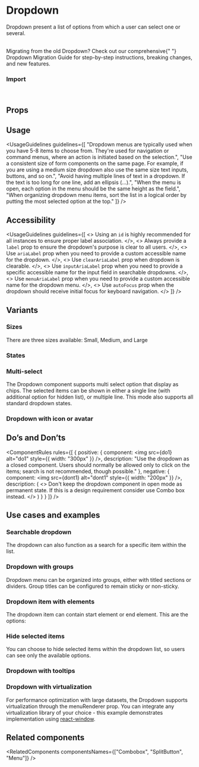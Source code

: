 
<Meta of={DropdownStories} />

# Dropdown

Dropdown present a list of options from which a user can select one or several.

<br />

<Tip title="Migration Guide Available" emoji="🚀">
  Migrating from the old Dropdown? Check out our comprehensive{" "}
  <Link href="/?path=/docs/components-dropdown-new-migration-guide--docs">Dropdown Migration Guide</Link> for
  step-by-step instructions, breaking changes, and new features.
</Tip>

<Canvas of={DropdownStories.Overview} />

### Import

```js
import { Dropdown } from "@vibe/core/next";
```

## Props

<PropsTable />

## Usage

<UsageGuidelines
  guidelines={[
    "Dropdown menus are typically used when you have 5-8 items to choose from. They're used for navigation or command menus, where an action is initiated based on the selection.",
    "Use a consistent size of form components on the same page. For example, if you are using a medium size dropdown also use the same size text inputs, buttons, and so on.",
    "Avoid having multiple lines of text in a dropdown. If the text is too long for one line, add an ellipsis (…).",
    "When the menu is open, each option in the menu should be the same height as the field.",
    "When organizing dropdown menu items, sort the list in a logical order by putting the most selected option at the top."
  ]}
/>

## Accessibility

<UsageGuidelines
  guidelines={[
    <>
      Using an <code>id</code> is highly recommended for all instances to ensure proper label association.
    </>,
    <>
      Always provide a <code>label</code> prop to ensure the dropdown's purpose is clear to all users.
    </>,
    <>
      Use <code>ariaLabel</code> prop when you need to provide a custom accessible name for the dropdown.
    </>,
    <>
      Use <code>clearAriaLabel</code> prop when dropdown is clearable.
    </>,
    <>
      Use <code>inputAriaLabel</code> prop when you need to provide a specific accessible name for the input field in
      searchable dropdowns.
    </>,
    <>
      Use <code>menuAriaLabel</code> prop when you need to provide a custom accessible name for the dropdown menu.
    </>,
    <>
      Use <code>autoFocus</code> prop when the dropdown should receive initial focus for keyboard navigation.
    </>
  ]}
/>

## Variants

### Sizes

There are three sizes available: Small, Medium, and Large

<Canvas of={DropdownStories.Sizes} />

### States

<Canvas of={DropdownStories.States} />

### Multi-select

The Dropdown component supports multi select option that display as chips. The selected items can be shown in either a single line (with additional option for hidden list), or multiple line. This mode also supports all standard dropdown states.

<Canvas of={DropdownStories.MultiSelect} />

### Dropdown with icon or avatar

<Canvas of={DropdownStories.DropdownWithIconOrAvatar} />

## Do’s and Don’ts

<ComponentRules
  rules={[
    {
      positive: {
        component: <img src={do1} alt="do1" style={{ width: "300px" }} />,
        description:
          "Use the dropdown as a closed component. Users should normally be allowed only to click on the items; search is not recommended, though possible."
      },
      negative: {
        component: <img src={dont1} alt="dont1" style={{ width: "200px" }} />,
        description: (
          <>
            Don't keep the dropdown component in open mode as permanent state. If this is a design requirement consider
            use <StorybookLink page="Components/Combobox">Combo box</StorybookLink> instead.
          </>
        )
      }
    }
  ]}
/>

## Use cases and examples

### Searchable dropdown

The dropdown can also function as a search for a specific item within the list.

<Canvas of={DropdownStories.Searchable} />

### Dropdown with groups

Dropdown menu can be organized into groups, either with titled sections or dividers. Group titles can be configured to remain sticky or non-sticky.

<Canvas of={DropdownStories.DropdownWithGroups} />

### Dropdown item with elements

The dropdown item can contain start element or end element. This are the options:

<Canvas of={DropdownStories.DropdownItemWithElements} />

### Hide selected items

You can choose to hide selected items within the dropdown list, so users can see only the available options.

<Canvas of={DropdownStories.DropdownHideSelectedItems} />

### Dropdown with tooltips

<Canvas of={DropdownStories.DropdownWithTooltips} />

### Dropdown with virtualization

For performance optimization with large datasets, the Dropdown supports virtualization through the menuRenderer prop. You can integrate any virtualization library of your choice - this example demonstrates implementation using <a href="https://github.com/bvaughn/react-window" target="_blank">react-window</a>.

<Canvas of={DropdownStories.DropdownWithVirtualization} />

## Related components

<RelatedComponents componentsNames={["Combobox", "SplitButton", "Menu"]} />
